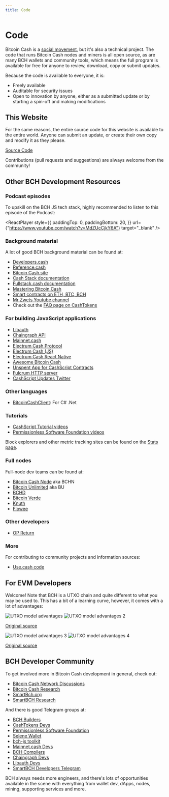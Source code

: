 ```yaml
---
title: Code
---
```



# Code

Bitcoin Cash is a [social movement](/faqs/Global-Reserve-Currency/how-will-BCH-onboard-the-entire-world), but it's also a technical project. The code that runs Bitcoin Cash nodes and miners is all open source, as are many BCH wallets and community tools, which means the full program is available for free for anyone to review, download, copy or submit updates.

Because the code is available to everyone, it is:

- Freely available
- Auditable for security issues
- Open to innovation by anyone, either as a submitted update or by starting a spin-off and making modifications

## This Website

For the same reasons, the entire source code for this website is available to the entire world. Anyone can submit an update, or create their own copy and modify it as they please.

[Source Code](https://github.com/JeremyEllingham/bitcoincashpodcast-v2)

Contributions (pull requests and suggestions) are always welcome from the community!

## Other BCH Development Resources

### Podcast episodes

To upskill on the BCH JS tech stack, highly recommended to listen to this episode of the Podcast:

<ReactPlayer
  style={{
    paddingTop: 0,
    paddingBottom: 20,
  }}
  url={"https://www.youtube.com/watch?v=MdZUcCjkY6A"}
  target="_blank"
/>

### Background material

A lot of good BCH background material can be found at:

- [Developers.cash](https://developers.cash/)
- [Reference.cash](https://reference.cash/)
- [Bitcoin Cash.site](https://bitcoincashsite.com/build/)
- [Cash Stack documentation](https://permissionless-software-foundation.github.io/cashstack.info/)
- [Fullstack.cash documentation](https://fullstack.cash/documentation/)
- [Mastering Bitcoin Cash](https://zh.thedev.id/mastering-bitcoin-cash/)
- [Smart contracts on ETH, BTC, BCH](https://kalis.me/smart-contracts-eth-btc-bch/)
- [Mr Zwets Youtube channel](https://www.youtube.com/@mrzwets)
- Check out the [FAQ page on CashTokens](/faqs/Tech/what-is-cashtokens)

### For building JavaScript applications

- [Libauth](https://github.com/bitauth/libauth)
- [Chaingraph API](https://chaingraph.cash/)
- [Mainnet.cash](https://mainnet.cash/)
- [Electrum Cash Protocol](https://bitcoincash.network/electrum/protocol-methods.html#blockchain-address-get-history)
- [Electrum Cash (JS)](https://gitlab.com/GeneralProtocols/electrum-cash/library)
- [Electrum Cash React Native](https://gitlab.com/SicutDominus/electrum-cash-react-native)
- [Awesome Bitcoin Cash](https://github.com/2qx/awesome-bitcoin-cash)
- [Unspent App for CashScript Contracts](https://unspent.app/)
- [Fulcrum HTTP server](https://github.com/mainnet-pat/fulcrum-http)
- [CashScript Updates Twitter](https://twitter.com/CashScriptBCH)

### Other languages

- [BitcoinCashClient](https://github.com/david-shattuck/BitcoinCashClient): For C# .Net

### Tutorials

- [CashScript Tutorial videos](https://www.youtube.com/watch?v=uzzUEQSKTh4)
- [Permissionless Software Foundation videos](https://www.youtube.com/@permissionlesssoftwarefoun3626)

Block explorers and other metric tracking sites can be found on the [Stats page](/stats#on-chain-bch-data).

### Full nodes

Full-node dev teams can be found at:

- [Bitcoin Cash Node](https://bitcoincashnode.org/en/) aka BCHN
- [Bitcoin Unlimited](https://www.bitcoinunlimited.info/) aka BU
- [BCHD](https://bchd.cash/)
- [Bitcoin Verde](https://bitcoinverde.org/)
- [Knuth](https://github.com/k-nuth/kth)
- [Flowee](https://flowee.org/)

### Other developers

- [OP Return](https://opreturn.me/)

### More

For contributing to community projects and information sources:

- [Use.cash code](https://github.com/marcfalzon/usecash)

## For EVM Developers

Welcome! Note that BCH is a UTXO chain and quite different to what you may be used to. This has a bit of a learning curve, however, it comes with a lot of advantages:

<img src={forEVMdevs1Url} alt="UTXO model advantages" />

<img src={forEVMdevs2Url} alt="UTXO model advantages 2" />

[Original source](https://twitter.com/bitjson/status/1658158652870598656)

<img src={forEVMdevs3Url} alt="UTXO model advantages 3" />

<img src={forEVMdevs4Url} alt="UTXO model advantages 4" />

[Original source](https://twitter.com/nikzh/status/1658437566859735042)

## BCH Developer Community

To get involved more in Bitcoin Cash development in general, check out:

- [Bitcoin Cash Network Discussions](https://bitcoincashnetworkdiscussions.org/)
- [Bitcoin Cash Research](https://bitcoincashresearch.org/)
- [SmartBch.org](https://smartbch.org/)
- [SmartBCH Research](https://research.smartbch.org/)

And there is good Telegram groups at:

- [BCH Builders](https://t.me/bchbuilders)
- [CashTokens Devs](https://t.me/cashtoken_devs)
- [Permissionless Software Foundation](https://t.me/permissionless_software)
- [Selene Wallet](https://t.me/SeleneWallet)
- [bch-js toolkit](https://t.me/bch_js_toolkit)
- [Mainnet.cash Devs](https://t.me/mainnetcash)
- [BCH Compilers](https://t.me/bch_compilers)
- [Chaingraph Devs](https://t.me/chaingraph_dev)
- [Libauth Devs](https://t.me/libauth_devs)
- [SmartBCH Developers Telegram](https://t.me/smartbchdevelopers)

BCH always needs more engineers, and there's lots of opportunities available in the scene with everything from wallet dev, dApps, nodes, mining, supporting services and more.
